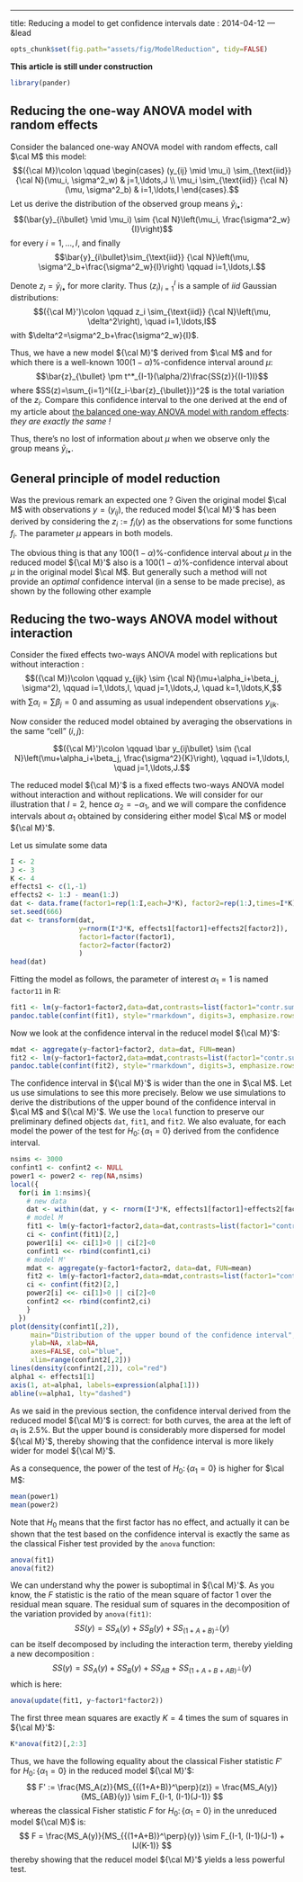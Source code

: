 ---
title: Reducing a model to get confidence intervals
date : 2014-04-12
--- &lead

```r
opts_chunk$set(fig.path="assets/fig/ModelReduction", tidy=FALSE)
```

**This article is still under construction**

```r
library(pander)
```

## Reducing the one-way ANOVA model with random effects

Consider the balanced one-way ANOVA model with random effects, call $\cal M$ 
this model:
$$({\cal M})\colon \qquad \begin{cases}
 (y_{ij} \mid \mu_i) \sim_{\text{iid}} {\cal N}(\mu_i, \sigma^2_w) & j=1,\ldots,J \\ 
\mu_i \sim_{\text{iid}} {\cal N}(\mu, \sigma^2_b) & i=1,\ldots,I
\end{cases}.$$
Let us derive the distribution of the observed group means $\bar{y}_{i\bullet}$:
$$(\bar{y}_{i\bullet} \mid \mu_i) \sim {\cal N}\left(\mu_i, \frac{\sigma^2_w}{I}\right)$$ 
for every $i=1,\ldots,I$, and finally 
$$\bar{y}_{i\bullet}\sim_{\text{iid}} {\cal N}\left(\mu, \sigma^2_b+\frac{\sigma^2_w}{I}\right) \qquad i=1,\ldots,I.$$

Denote $z_i=\bar{y}_{i\bullet}$ for more clarity. Thus ${(z_i)}_{i=1}^I$ is a sample 
of *iid* Gaussian distributions:
$$({\cal M}')\colon \qquad
z_i \sim_{\text{iid}} {\cal N}\left(\mu, \delta^2\right), \quad i=1,\ldots,I$$ 
with $\delta^2=\sigma^2_b+\frac{\sigma^2_w}{I}$. 

Thus, we have a new model ${\cal M}'$ derived from $\cal M$ and for which there is 
a well-known $100(1-\alpha)\%$-confidence interval around $\mu$:
$$\bar{z}_{\bullet} \pm t^*_{I-1}(\alpha/2)\frac{SS(z)}{(I-1)I}$$
where $SS(z)=\sum_{i=1}^I{(z_i-\bar{z}_{\bullet})}^2$ is the total variation 
of the $z_i$. 
Compare this confidence interval to the one derived at 
the end of my article about 
[the balanced one-way ANOVA model with random effects](http://stla.github.io/stlapblog/posts/Anova1random.html): *they are exactly the same !* 

Thus, there's no lost of information about $\mu$ when we observe only 
the group means $\bar{y}_{i\bullet}$.



## General principle of model reduction 

Was the previous remark an expected one ? 
Given the original model $\cal M$ with observations $y=(y_{ij})$, the reduced 
model ${\cal M}'$ has been derived by considering the $z_i:=f_i(y)$ as the 
observations for some functions $f_i$. 
The parameter $\mu$ appears in both models. 

The obvious thing is that any  $100(1-\alpha)\%$-confidence interval 
about $\mu$ in the reduced model ${\cal M}'$ also is a 
$100(1-\alpha)\%$-confidence interval 
about $\mu$ in the original model $\cal M$. 
But generally such a method will not provide an *optimal* confidence interval 
(in a sense to be made precise), as shown by the following other example



## Reducing the two-ways ANOVA model without interaction

Consider the fixed effects two-ways ANOVA model 
with replications but without interaction :
$$({\cal M})\colon \qquad
y_{ijk} \sim {\cal N}(\mu+\alpha_i+\beta_j, \sigma^2), 
\qquad i=1,\ldots,I, \quad j=1,\ldots,J, \quad k=1,\ldots,K,$$
with $\sum \alpha_i=\sum \beta_j=0$ and 
assuming as usual independent observations $y_{ijk}$.

Now consider the reduced model obtained by averaging the observations 
in the same "cell" $(i,j)$:

$$({\cal M}')\colon \qquad
\bar y_{ij\bullet} \sim {\cal N}\left(\mu+\alpha_i+\beta_j, \frac{\sigma^2}{K}\right), \qquad i=1,\ldots,I, \quad j=1,\ldots,J.$$

The reduced model ${\cal M}'$ is  a fixed effects two-ways ANOVA model 
without interaction and without replications. 
We will consider for our illustration that $I=2$, hence $\alpha_2=-\alpha_1$, 
and we will compare the confidence intervals about $\alpha_1$ obtained by 
considering either model $\cal M$ or model ${\cal M}'$. 

Let us simulate some data 

```r
I <- 2 
J <- 3
K <- 4
effects1 <- c(1,-1)
effects2 <- 1:J - mean(1:J)
dat <- data.frame(factor1=rep(1:I,each=J*K), factor2=rep(1:J,times=I*K))
set.seed(666)
dat <- transform(dat, 
                 y=rnorm(I*J*K, effects1[factor1]+effects2[factor2]), 
                 factor1=factor(factor1), 
                 factor2=factor(factor2)
                 ) 
head(dat)
```

Fitting the model as follows, the parameter of interest $\alpha_1=1$ is named `factor11` in R:

```r
fit1 <- lm(y~factor1+factor2,data=dat,contrasts=list(factor1="contr.sum",factor2="contr.sum"))
pandoc.table(confint(fit1), style="rmarkdown", digits=3, emphasize.rows=2)
```

Now we look at the confidence interval in the reducel model ${\cal M}'$:

```r
mdat <- aggregate(y~factor1+factor2, data=dat, FUN=mean)
fit2 <- lm(y~factor1+factor2,data=mdat,contrasts=list(factor1="contr.sum",factor2="contr.sum"))
pandoc.table(confint(fit2), style="rmarkdown", digits=3, emphasize.rows=2)
```

The confidence interval in ${\cal M}'$ is wider than the one in $\cal M$. 
Let us use simulations to see this more precisely. 
Below we use simulations to derive the distributions of the upper bound 
of the confidence interval in $\cal M$ and ${\cal M}'$. 
We use the `local` function to preserve our preliminary defined 
objects `dat`, `fit1`, and `fit2`. 
We also evaluate, for each model the power of the test for 
$H_0\colon\{\alpha_1=0\}$ derived from the confidence interval.


```r
nsims <- 3000
confint1 <- confint2 <- NULL
power1 <- power2 <- rep(NA,nsims)
local({
  for(i in 1:nsims){
    # new data
    dat <- within(dat, y <- rnorm(I*J*K, effects1[factor1]+effects2[factor2])) 
    # model M
    fit1 <- lm(y~factor1+factor2,data=dat,contrasts=list(factor1="contr.sum",factor2="contr.sum"))
    ci <- confint(fit1)[2,]
    power1[i] <<- ci[1]>0 || ci[2]<0
    confint1 <<- rbind(confint1,ci)
    # model M'
    mdat <- aggregate(y~factor1+factor2, data=dat, FUN=mean)
    fit2 <- lm(y~factor1+factor2,data=mdat,contrasts=list(factor1="contr.sum",factor2="contr.sum"))
    ci <- confint(fit2)[2,]
    power2[i] <<- ci[1]>0 || ci[2]<0
    confint2 <<- rbind(confint2,ci)
    }
  })
plot(density(confint1[,2]), 
     main="Distribution of the upper bound of the confidence interval", 
     ylab=NA, xlab=NA, 
     axes=FALSE, col="blue",
     xlim=range(confint2[,2]))
lines(density(confint2[,2]), col="red")
alpha1 <- effects1[1]
axis(1, at=alpha1, labels=expression(alpha[1]))
abline(v=alpha1, lty="dashed")
```

As we said in the previous section, the confidence interval derived from 
the reduced model ${\cal M}'$ is correct: for both curves, the area at the left 
of $\alpha_1$ is $2.5\%$. 
But the upper bound is considerably more dispersed for model ${\cal M}'$, 
thereby showing that the confidence interval  is more likely wider 
 for model ${\cal M}'$. 
 
 As a consequence, the power of the test of $H_0\colon\{\alpha_1=0\}$ is higher 
for $\cal M$:

```r
mean(power1)
mean(power2)
```

Note that $H_0$ means that the first factor has no effect, and actually it can 
be shown that the test based on the confidence interval is exactly the same 
as the classical Fisher test provided by the `anova` function:

```r
anova(fit1)
anova(fit2)
```

We can understand why the power is suboptimal in ${\cal M}'$. 
As you know, the $F$ statistic is the ratio of the mean square of 
factor $1$ over the residual mean square. 
The residual sum of squares  in the 
decomposition of the variation provided by `anova(fit1)`:
$$ 
SS(y) = SS_A(y) + SS_B(y) + SS_{{(1+A+B)}^\perp}(y)
$$
can be itself decomposed by including the interaction term, thereby 
yielding a new decomposition :
$$ 
SS(y) = SS_A(y) + SS_B(y) + SS_{AB} + SS_{{(1+A+B+AB)}^\perp}(y)
$$
which is here:

```r
anova(update(fit1, y~factor1*factor2)) 
```

The first three mean squares are exactly $K=4$ times the sum of squares in 
${\cal M}'$:

```r
K*anova(fit2)[,2:3]
```

 
Thus, we have the following equality about the classical Fisher statistic $F'$ 
for $H_0\colon\{\alpha_1=0\}$ in the reduced model ${\cal M}'$:
$$
F' := \frac{MS_A(z)}{MS_{{(1+A+B)}^\perp}(z)} 
= \frac{MS_A(y)}{MS_{AB}(y)} 
\sim F_{I-1, (I-1)(J-1)}
$$ 
whereas the  classical Fisher statistic $F$ 
for $H_0\colon\{\alpha_1=0\}$ in the unreduced model ${\cal M}$ is:
$$
F = \frac{MS_A(y)}{MS_{{(1+A+B)}^\perp}(y)}
\sim F_{I-1, (I-1)(J-1) + IJ(K-1)}
$$
thereby showing that the reducel model ${\cal M}'$ yields a less 
powerful test. 

 
